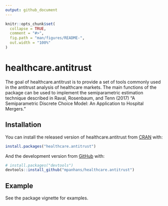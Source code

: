 ```yaml
---
output: github_document
---
```


<!-- README.md is generated from README.Rmd. Please edit that file -->

```r
knitr::opts_chunk$set(
  collapse = TRUE,
  comment = "#>",
  fig.path = "man/figures/README-",
  out.width = "100%"
)
```

# healthcare.antitrust

<!-- badges: start -->
<!-- badges: end -->

The goal of healthcare.antitrust is to provide a set of tools commonly used in the antitrust analysis of healthcare markets. The main functions of the package can be used to implement the semiparametric estimation technique described in Raval, Rosenbaum, and Tenn (2017) "A Semiparametric Discrete Choice Model: An Application to Hospital Mergers."

## Installation

You can install the released version of healthcare.antitrust from [CRAN](https://CRAN.R-project.org) with:

``` r
install.packages("healthcare.antitrust")
```

And the development version from [GitHub](https://github.com/) with:

``` r
# install.packages("devtools")
devtools::install_github("mpanhans/healthcare.antitrust")
```
## Example

See the package vignette for examples.

<!-- What is special about using `README.Rmd` instead of just `README.md`? You can include R chunks like so: -->

<!-- ```{r cars} -->
<!-- summary(cars) -->
<!-- ``` -->

<!-- You'll still need to render `README.Rmd` regularly, to keep `README.md` up-to-date. -->

<!-- You can also embed plots, for example: -->

<!-- ```{r pressure, echo = FALSE} -->
<!-- plot(pressure) -->
<!-- ``` -->

<!-- In that case, don't forget to commit and push the resulting figure files, so they display on GitHub! -->

